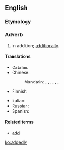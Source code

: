 ==English==

===Etymology===
{{suffix|added|ly|lang=en}}

===Adverb===
{{en-adv|-}}

# In addition; [[additionally]].

====Translations====
{{trans-top|in addition}}
* Catalan: {{t|ca|a més}}
* Chinese:
*: Mandarin: {{t+|cmn|並且|sc=Hani}}, {{t+|cmn|并且|tr=bìngqiě|sc=Hani}}, {{t+|cmn|而且|tr=érqiě|sc=Hani}}, {{t+|cmn|還有|sc=Hani}}, {{t+|cmn|还有|tr=háiyǒu|sc=Hani}}, {{t+|cmn|況且|sc=Hani}}, {{t+|cmn|况且|tr=kuàngqiě|sc=Hani}}
* Finnish: {{t+|fi|lisäksi}}
{{trans-mid}}
* Italian: {{t|it|addizionalmente}}
* Russian: {{t+|ru|доба́вочно}}
* Spanish: {{t+|es|también}}
{{trans-bottom}}

====Related terms====
* [[add]]

[[ko:addedly]]